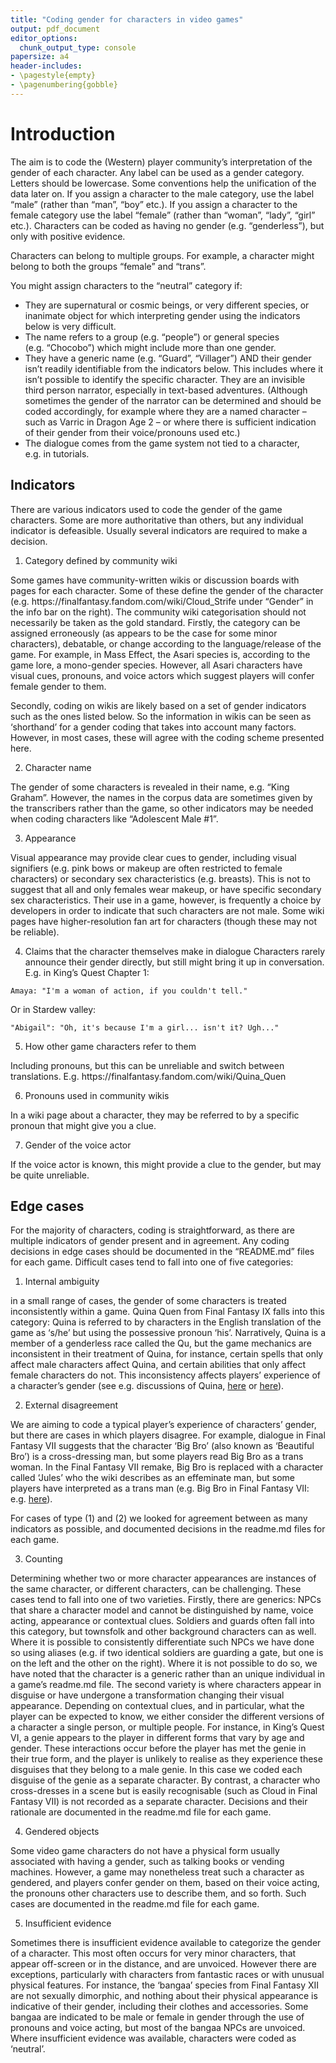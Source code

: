 ---
title: "Coding gender for characters in video games"
output: pdf_document
editor_options: 
  chunk_output_type: console
papersize: a4
header-includes: 
- \pagestyle{empty}
- \pagenumbering{gobble} 
---

# Introduction

The aim is to code the (Western) player community's interpretation of the gender of each character. 
Any label can be used as a gender category. Letters should be lowercase. Some conventions help the unification of the data later on. If you assign a character to the male category, use the label "male" (rather than "man", "boy" etc.). If you assign a character to the female category use the label "female" (rather than "woman", "lady", "girl" etc.). Characters can be coded as having no gender (e.g. "genderless"), but only with positive evidence.

Characters can belong to multiple groups. For example, a character might belong to both the groups "female" and "trans".

You might assign characters to the "neutral" category if: 

-  They are supernatural or cosmic beings, or very different species, or inanimate object for which interpreting gender using the indicators below is very difficult. 
-  The name refers to a group (e.g. "people") or general species (e.g. "Chocobo") which might include more than one gender. 
-  They have a generic name (e.g. "Guard", "Villager") AND their gender isn't readily identifiable from the indicators below. This includes where it isn't possible to identify the specific character. They are an invisible third person narrator, especially in text-based adventures. (Although sometimes the gender of the narrator can be determined and should be coded accordingly, for example where they are a named character – such as Varric in Dragon Age 2 – or where there is sufficient indication of their gender from their voice/pronouns used etc.) 
-  The dialogue comes from the game system not tied to a character, e.g. in tutorials. 

## Indicators

There are various indicators used to code the gender of the game characters. Some are more authoritative than others, but any individual indicator is defeasible. Usually several indicators are required to make a decision.


1. Category defined by community wiki

Some games have community-written wikis or discussion boards with pages for each character. Some of these define the gender of the character (e.g. https://finalfantasy.fandom.com/wiki/Cloud_Strife under "Gender" in the info bar on the right).  The community wiki categorisation should not necessarily be taken as the gold standard. Firstly, the category can be assigned erroneously (as appears to be the case for some minor characters), debatable, or change according to the language/release of the game. For example, in Mass Effect, the Asari species is, according to the game lore, a mono-gender species. However, all Asari characters have visual cues, pronouns, and voice actors which suggest players will confer female gender to them. 

Secondly, coding on wikis are likely based on a set of gender indicators such as the ones listed below. So the information in wikis can be seen as 'shorthand' for a gender coding that takes into account many factors. However, in most cases, these will agree with the coding scheme presented here.

2. Character name 

The gender of some characters is revealed in their name, e.g. "King Graham". However, the names in the corpus data are sometimes given by the transcribers rather than the game, so other indicators may be needed when coding characters like "Adolescent Male #1". 

3. Appearance 

Visual appearance may provide clear cues to gender, including visual signifiers (e.g. pink bows or makeup are often restricted to female characters) or secondary sex characteristics (e.g. breasts). This is not to suggest that all and only females wear makeup, or have specific secondary sex characteristics. Their use in a game, however, is frequently a choice by developers in order to indicate that such characters are not male. Some wiki pages have higher-resolution fan art for characters (though these may not be reliable). 

4. Claims that the character themselves make in dialogue 
Characters rarely announce their gender directly, but still might bring it up in conversation. E.g. in King's Quest Chapter 1: 

```
Amaya: "I'm a woman of action, if you couldn't tell."
```
Or in Stardew valley: 

```
"Abigail": "Oh, it's because I'm a girl... isn't it? Ugh..."
```

5. How other game characters refer to them 

Including pronouns, but this can be unreliable and switch between translations. E.g. https://finalfantasy.fandom.com/wiki/Quina_Quen 

6. Pronouns used in community wikis 

In a wiki page about a character, they may be referred to by a specific pronoun that might give you a clue. 

7. Gender of the voice actor 

If the voice actor is known, this might provide a clue to the gender, but may be quite unreliable. 


## Edge cases

For the  majority of characters, coding is straightforward, as there are multiple indicators of gender present and in agreement. Any coding decisions in edge cases should be documented in the "README.md" files for each game. Difficult cases tend to fall into one of five categories:

1. Internal ambiguity

in a small range of cases, the gender of some characters is treated inconsistently within a game. Quina Quen from Final Fantasy IX falls into this category: Quina is referred to by characters in the English translation of the game as 's/he' but using the possessive pronoun 'his'. Narratively, Quina is a member of a genderless race called the Qu, but the game mechanics are inconsistent in their treatment of Quina, for instance, certain spells that only affect male characters affect Quina, and certain abilities that only affect female characters do not. This inconsistency affects players' experience of a character's gender (see e.g. discussions of Quina, [here](https://gaymingmag.com/2020/09/final-fantasy-9-quina-quen-translating-genderless/) or [here](https://gamefaqs.gamespot.com/ps/197338-final-fantasy-ix/answers/244216-is-quina-female-or-male)). 

2. External disagreement

We are aiming to code a typical player's experience of characters' gender, but there are cases in which players disagree. For example, dialogue in Final Fantasy VII suggests that the character 'Big Bro' (also known as 'Beautiful Bro') is a cross-dressing man, but some players read Big Bro as a trans woman. In the Final Fantasy VII remake, Big Bro is replaced with a character called 'Jules' who the wiki describes as an effeminate man, but some players have interpreted as a trans man (e.g. Big Bro in Final Fantasy VII: e.g. [here](https://thelifestream.net/forums/threads/interviews-with-nomura.17065/)). 

For cases of type (1) and (2) we looked for agreement between as many indicators as possible, and documented decisions in the readme.md files for each game. 

3. Counting

Determining whether two or more character appearances are instances of the same character, or different characters, can be challenging. These cases tend to fall into one of two varieties. Firstly, there are generics: NPCs that share a character model and cannot be distinguished by name, voice acting, appearance or contextual clues. Soldiers and guards often fall into this category, but townsfolk and other background characters can as well. Where it is possible to consistently differentiate such NPCs we have done so using aliases (e.g. if two identical soldiers are guarding a gate, but one is on the left and the other on the right). Where it is not possible to do so, we have noted that the character is a generic rather than an unique individual in a game's readme.md file. The second variety is where characters appear in disguise or have undergone a transformation changing their visual appearance. Depending on contextual clues, and in particular, what the player can be expected to know, we either consider the different versions of a character a single person, or multiple people. For instance, in King's Quest VI, a genie appears to the player in different forms that vary by age and gender. These interactions occur before the player has met the genie in their true form, and the player is unlikely to realise as they experience these disguises that they belong to a male genie. In this case we coded each disguise of the genie as a separate character. By contrast, a character who cross-dresses in a scene but is easily recognisable (such as Cloud in Final Fantasy VII) is not recorded as a separate character. Decisions and their rationale are documented in the readme.md file for each game. 

4. Gendered objects

Some video game characters do not have a physical form usually associated with having a gender, such as talking books or vending machines. However, a game may nonetheless treat such a character as gendered, and players confer gender on them, based on their voice acting, the pronouns other characters use to describe them, and so forth. Such cases are documented in the readme.md file for each game. 

5. Insufficient evidence

Sometimes there is insufficient evidence available to categorize the gender of a character. This most often occurs for very minor characters, that appear off-screen or in the distance, and are unvoiced. However there are exceptions, particularly with characters from fantastic races or with unusual physical features. For instance, the 'bangaa' species from Final Fantasy XII are not sexually dimorphic, and nothing about their physical appearance is indicative of their gender, including their clothes and accessories. Some bangaa are indicated to be male or female in gender through the use of pronouns and voice acting, but most of the bangaa NPCs are unvoiced. Where insufficient evidence was available, characters were coded as 'neutral'.

